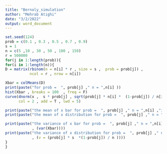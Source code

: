 ```yaml
---
title: "Bernoly_simulation"
author: "Mehrab Atighi"
date: "3/2/2022"
output: word_document
---
```

\usepackage{Xepersian}


```r

set.seed(124)
prob = c(0.1 , 0.3 , 0.5 , 0.7 , 0.9)
s = 1
n = c(5 ,10 , 30 , 50 , 100 , 150)
r = 500000
for(j in 1:length(prob)){
for(i in 1:length(n)){
D = matrix(rbinom(n = n[i] * r , size = s ,  prob = prob[j]) ,
           ncol = r , nrow = n[i])

Xbar = colMeans(D)
print(paste("for prob =  ", prob[j] ," n = ",n[i] ))
hist(Xbar , breaks = 100  , freq = F)
curve(dnorm(x ,  s * prob[j] , sqrt(prob[j] * n[i] *  (1-prob[j]) / n[i] )) ,
      col = 2 , add = T , lwd = 5)

print(paste("the mean of x bar for prob =  ", prob[j] ," n = ",n[i] ,"is : " , mean(Xbar)))
print(paste("the mean of x distribution for prob =  ", prob[j] ," n = ",n[i] ,"is : " , (m = s * prob[j])))

print(paste("the variance of x bar for prob =  ", prob[j] ," n = ",n[i] ,"is : "
            , (var(Xbar))))
print(paste("the variance of x distribution for prob =  ", prob[j] ," n = ",n[i] ,"is :"
            , (v = (prob[j] * s  *(1-prob[j]) / n ))))
}
}
```


